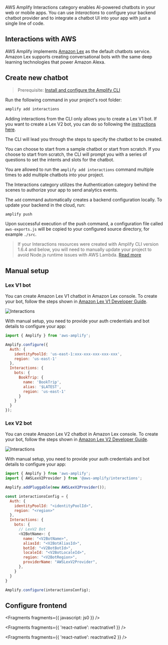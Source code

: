 AWS Amplify Interactions category enables AI-powered chatbots in your web or mobile apps. You can use _Interactions_ to configure your backend chatbot provider and to integrate a chatbot UI into your app with just a single line of code.

## Interactions with AWS

AWS Amplify implements [Amazon Lex](https://aws.amazon.com/lex) as the default chatbots service. Amazon Lex supports creating conversational bots with the same deep learning technologies that power Amazon Alexa.

## Create new chatbot

> Prerequisite: [Install and configure the Amplify CLI](/cli/start/install)

Run the following command in your project's root folder:

```bash
amplify add interactions
```

<Callout>

Adding interactions from the CLI only allows you to create a Lex V1 bot. If you want to create a Lex V2 bot, you can do so following the [instructions here](#lex-v2-bot).

</Callout>

The CLI will lead you through the steps to specify the chatbot to be created.

You can choose to start from a sample chatbot or start from scratch. If you choose to start from scratch, the CLI will prompt you with a series of questions to set the intents and slots for the chatbot.

You are allowed to run the `amplify add interactions` command multiple times to add multiple chatbots into your project.

<Callout warning>
  The Interactions category utilizes the Authentication category behind the
  scenes to authorize your app to send analytics events.
</Callout>

The `add` command automatically creates a backend configuration locally. To update your backend in the cloud, run:

```bash
amplify push
```

Upon successful execution of the push command, a configuration file called `aws-exports.js` will be copied to your configured source directory, for example `./src`.

> If your Interactions resources were created with Amplify CLI version 1.6.4 and below, you will need to manually update your project to avoid Node.js runtime issues with AWS Lambda. [Read more](/cli/function/configure-options)

## Manual setup

### Lex V1 bot

You can create Amazon Lex V1 chatbot in Amazon Lex console. To create your bot, follow the steps shown in [Amazon Lex V1 Developer Guide](https://docs.aws.amazon.com/lex/latest/dg/getting-started.html).

![Interactions](/images/interactions_lex_console_edit_bot.jpg)

With manual setup, you need to provide your auth credentials and bot details to configure your app:

```javascript
import { Amplify } from 'aws-amplify';

Amplify.configure({
  Auth: {
    identityPoolId: 'us-east-1:xxx-xxx-xxx-xxx-xxx',
    region: 'us-east-1'
  },
  Interactions: {
    bots: {
      BookTrip: {
        name: 'BookTrip',
        alias: '$LATEST',
        region: 'us-east-1'
      }
    }
  }
});
```

### Lex V2 bot

You can create Amazon Lex V2 chatbot in Amazon Lex console. To create your bot, follow the steps shown in [Amazon Lex V2 Developer Guide](https://docs.aws.amazon.com/lexv2/latest/dg/getting-started.html).

![Interactions](/images/interactions_lex_v2_console_edit_bot.png)

With manual setup, you need to provide your auth credentials and bot details to configure your app:

```javascript
import { Amplify } from 'aws-amplify';
import { AWSLexV2Provider } from '@aws-amplify/interactions';

Amplify.addPluggable(new AWSLexV2Provider());

const interactionsConfig = {
  Auth: {
    identityPoolId: "<identityPoolId>",
    region: "<region>"
  },
  Interactions: {
    bots: {
      // LexV2 Bot
      <V2BotName>: {
        name: "<V2BotName>",
        aliasId: "<V2BotAliasId>",
        botId: "<V2BotBotId>",
        localeId: "<V2BotLocaleId>",
        region: "<V2BotRegion>",
        providerName: "AWSLexV2Provider",
      },
    }
  }
}

Amplify.configure(interactionsConfig);
```

## Configure frontend


<Fragments fragments={{ javascript: js0 }} />


<Fragments fragments={{ 'react-native': reactnative1 }} />


<Fragments fragments={{ 'react-native': reactnative2 }} />
